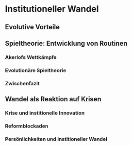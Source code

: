 # Institutioneller Wandel

## Evolutive Vorteile

## Spieltheorie: Entwicklung von Routinen

### Akerlofs Wettkämpfe

### Evolutionäre Spieltheorie

### Zwischenfazit

## Wandel als Reaktion auf Krisen

### Krise und institionelle Innovation 

[Blythe]::

### Reformblockaden

### Persönlichkeiten und institioneller Wandel

[Alston]::